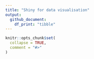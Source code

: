 ```yaml
---
title: "Shiny for data visualisation"
output: 
  github_document:
    df_print: "tibble"
---
```


```r
knitr::opts_chunk$set(
  collapse = TRUE,
  comment = "#>"
)
```
<!-- Baris kode di atas merupakan pengaturan untuk dokumen R Markdown dan tidak akan tercetak pada berkas dokumen akhir -->
